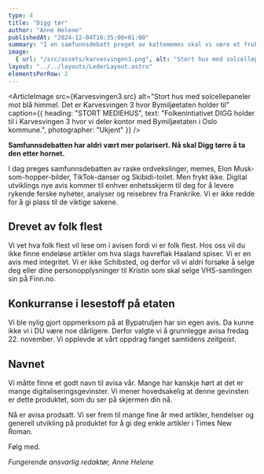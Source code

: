 ```yaml
---
type: 4
title: "Digg tør"
author: "Anne Helene"
publishedAt: "2024-12-04T10:35:00+01:00"
summary: "I en samfunnsdebatt preget av kattememes skal vi være et fruktbart bidrag."
image:
  { url: "/src/assets/karvesvingen3.png", alt: "Stort hus med solcellepaneler mot blå himmel. Det er Karvesvingen 3 hvor Bymiljøetaten holder til.", height: "450px" }
layout: "../../layouts/LederLayout.astro"
elementsPerRow: 2
---
```


<ArticleImage src={Karvesvingen3.src} alt="Stort hus med solcellepaneler mot blå himmel. Det er Karvesvingen 3 hvor Bymiljøetaten holder til" caption={{
  heading: "STORT MEDIEHUS",
  text: "Folkenintiativet DIGG holder til i Karvesvingen 3 hvor vi deler kontor med Bymiljøetaten i Oslo kommune.",
  photographer: "Ukjent"
}} />

**Samfunnsdebatten har aldri vært mer polarisert. Nå skal Digg tørre å ta den etter hornet.**

I dag preges samfunnsdebatten av raske ordvekslinger, memes, Elon  Musk-som-hopper-bilder, TikTok-danser og Skibidi-toilet. Men frykt ikke. Digital utviklings nye avis kommer til enhver enhetsskjerm til deg for å levere rykende ferske nyheter, analyser og reisebrev fra Frankrike. Vi er ikke redde for å gi plass til de viktige sakene. 

## Drevet av folk flest 

Vi vet hva folk flest vil lese om i avisen fordi vi er folk flest. Hos oss vil du ikke finne endeløse artikler om hva slags havreflak Haaland spiser. Vi er en avis med integritet. Vi er ikke Schibsted, og derfor vil vi aldri forsøke å selge deg eller dine personopplysninger til Kristin som skal selge VHS-samlingen sin på Finn.no. 

## Konkurranse i lesestoff på etaten

Vi ble nylig gjort oppmerksom på at Bypatruljen har sin egen avis. Da kunne ikke vi i DU være noe dårligere. Derfor valgte vi å grunnlegge avisa fredag 22. november. Vi opplevde at vårt oppdrag fanget samtidens *zeitgeist*. 

## Navnet

Vi måtte finne et godt navn til avisa vår. Mange har kanskje hørt at det er mange digitaliseringsgevinster. Vi mener hovedsakelig at denne gevinsten er dette produktet, som du ser på skjermen din nå. 

Nå er avisa prodsatt. Vi ser frem til mange fine år med artikler, hendelser og generell utvikling på produktet for å gi deg enkle artikler i Times New Roman. 

Følg med. 

*Fungerende ansvarlig redaktør, Anne Helene* 